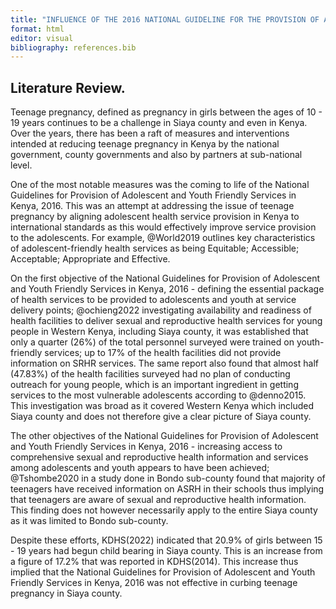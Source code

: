 ```yaml
---
title: "INFLUENCE OF THE 2016 NATIONAL GUIDELINE FOR THE PROVISION OF ADOLESCENT AND YOUTH FRIENDLY SERVICES IN REDUCING TEENAGE PREGNANCY IN SIAYA COUNTY"
format: html
editor: visual
bibliography: references.bib
---
```


## Literature Review.

Teenage pregnancy, defined as pregnancy in girls between the ages of 10 - 19 years continues to be a challenge in Siaya county and even in Kenya. Over the years, there has been a raft of measures and interventions intended at reducing teenage pregnancy in Kenya by the national government, county governments and also by partners at sub-national level.

One of the most notable measures was the coming to life of the National Guidelines for Provision of Adolescent and Youth Friendly Services in Kenya, 2016. This was an attempt at addressing the issue of teenage pregnancy by aligning adolescent health service provision in Kenya to international standards as this would effectively improve service provision to the adolescents. For example, @World2019 outlines key characteristics of adolescent-friendly health services as being Equitable; Accessible; Acceptable; Appropriate and Effective.

On the first objective of the National Guidelines for Provision of Adolescent and Youth Friendly Services in Kenya, 2016 - defining the essential package of health services to be provided to adolescents and youth at service delivery points; @ochieng2022 investigating availability and readiness of health facilities to deliver sexual and reproductive health services for young people in Western Kenya, including Siaya county, it was established that only a quarter (26%) of the total personnel surveyed were trained on youth-friendly services; up to 17% of the health facilities did not provide information on SRHR services. The same report also found that almost half (47.83%) of the health facilities surveyed had no plan of conducting outreach for young people, which is an important ingredient in getting services to the most vulnerable adolescents according to @denno2015. This investigation was broad as it covered Western Kenya which included Siaya county and does not therefore give a clear picture of Siaya county.

The other objectives of the National Guidelines for Provision of Adolescent and Youth Friendly Services in Kenya, 2016 - increasing access to comprehensive sexual and reproductive health information and services among adolescents and youth appears to have been achieved; @Tshombe2020 in a study done in Bondo sub-county found that majority of teenagers have received information on ASRH in their schools thus implying that teenagers are aware of sexual and reproductive health information. This finding does not however necessarily apply to the entire Siaya county as it was limited to Bondo sub-county.

Despite these efforts, KDHS(2022) indicated that 20.9% of girls between 15 - 19 years had begun child bearing in Siaya county. This is an increase from a figure of 17.2% that was reported in KDHS(2014). This increase thus implied that the National Guidelines for Provision of Adolescent and Youth Friendly Services in Kenya, 2016 was not effective in curbing teenage pregnancy in Siaya county.
